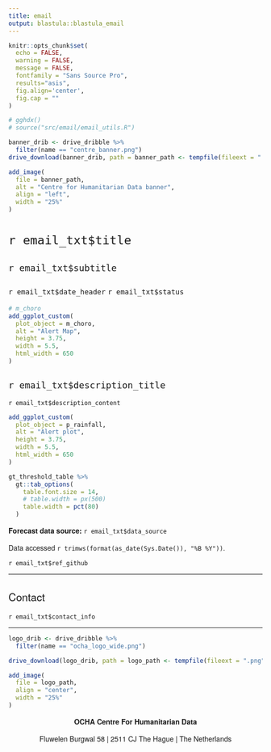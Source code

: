 ```yaml
---
title: email
output: blastula::blastula_email
---
```


<style type = "text/css">

h1, h2, h3 {
  font-family: Arvo, "Helvetica Neue", Helvetica, Arial, sans-serif;
  font-weight: normal
}

p {
  font-family: "Source Sans Pro", "Helvetica Neue", Helvetica, Arial, sans-serif
}

</style>

```r
knitr::opts_chunk$set(
  echo = FALSE,
  warning = FALSE,
  message = FALSE,
  fontfamily = "Sans Source Pro",
  results="asis",
  fig.align='center',
  fig.cap = "" 
)
```

```r
# gghdx()
# source("src/email/email_utils.R")
```

```r
banner_drib <- drive_dribble %>%
  filter(name == "centre_banner.png")
drive_download(banner_drib, path = banner_path <- tempfile(fileext = ".png"))

add_image(
  file = banner_path,
  alt = "Centre for Humanitarian Data banner",
  align = "left",
  width = "25%"
)
```


# `r email_txt$title`

## `r email_txt$subtitle`

### `r email_txt$date_header`  `r email_txt$status`

```r
# m_choro
add_ggplot_custom(
  plot_object = m_choro,
  alt = "Alert Map",
  height = 3.75,
  width = 5.5,
  html_width = 650
)
```


## `r email_txt$description_title`

`r email_txt$description_content`

```r
add_ggplot_custom(
  plot_object = p_rainfall,
  alt = "Alert plot",
  height = 3.75,
  width = 5.5,
  html_width = 650
)

```

```r
gt_threshold_table %>% 
  gt::tab_options(
    table.font.size = 14,
    # table.width = px(500)
    table.width = pct(80)
  )
```

<!-- **Methodology Update:** -->
<!-- *`r email_txt$methodology_update`* -->
    
**Forecast data source:** `r email_txt$data_source`

Data accessed `r trimws(format(as_date(Sys.Date()), "%B %Y"))`. 

`r email_txt$ref_github`

----

## Contact

`r email_txt$contact_info`

----

```r


logo_drib <- drive_dribble %>%
  filter(name == "ocha_logo_wide.png")

drive_download(logo_drib, path = logo_path <- tempfile(fileext = ".png"))

add_image(
  file = logo_path,
  align = "center",
  width = "25%"
)
```

<p>
<center>

<b> OCHA Centre For Humanitarian Data </b>

Fluwelen Burgwal 58 | 2511 CJ The Hague | The Netherlands

</center>
</p>
